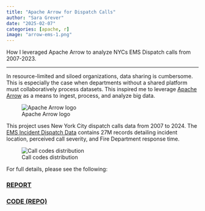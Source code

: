 ```yaml
---
title: "Apache Arrow for Dispatch Calls"
author: "Sara Grever"
date: "2025-02-07"
categories: [apache, r]
image: "arrow-ems-1.png"
---
```


How I leveraged Apache Arrow to analyze NYCs EMS Dispatch calls from 2007-2023.  

---

In resource-limited and siloed organizations, data sharing is cumbersome. This is especially the case when departments without a shared platform must collaboratively process datasets. This inspired me to leverage [Apache Arrow](https://arrow.apache.org/) as a means to ingest, process, and analyze big data.

![Apache Arrow logo](arrow-ems-2.png)

This project uses New York City dispatch calls data from 2007 to 2024. The [EMS Incident Dispatch Data](https://data.cityofnewyork.us/Public-Safety/EMS-Incident-Dispatch-Data/76xm-jjuj/about_data) contains 27M records detailing incident location, perceived call severity, and Fire Department response time.  

![Call codes distribution](arrow-ems-1.png)

For full details, please see the following:  

### [REPORT](https://sgrever.github.io/arrow-ems/) 

### [CODE (REPO)](https://github.com/sgrever/arrow-ems) 


